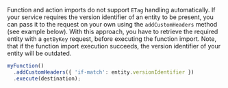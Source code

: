 Function and action imports do not support `ETag` handling automatically.
If your service requires the version identifier of an entity to be present, you can pass it to the request on your own using the `addCustomHeaders` method (see example below).
With this approach, you have to retrieve the required entity with a `getByKey` request, before executing the function import.
Note, that if the function import execution succeeds, the version identifier of your entity will be outdated.

```ts
myFunction()
  .addCustomHeaders({ 'if-match': entity.versionIdentifier })
  .execute(destination);
```
